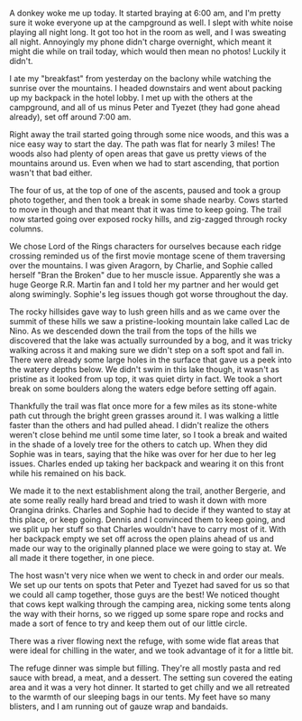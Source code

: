 A donkey woke me up today. It started braying at 6:00 am, and I'm pretty sure
it woke everyone up at the campground as well. I slept with white noise playing
all night long. It got too hot in the room as well, and I was sweating all
night. Annoyingly my phone didn't charge overnight, which meant it might
die while on trail today, which would then mean no photos! Luckily it didn't.

<Stats
  gain="2202"
  garmin="11451263684"
  loss="1547"
  miles="11.16"
  steps="29350"
/>

I ate my "breakfast" from yesterday on the baclony while watching the sunrise
over the mountains. I headed downstairs and went about packing up my backpack
in the hotel lobby. I met up with the others at the campground, and all of us
minus Peter and Tyezet (they had gone ahead already), set off around 7:00 am.

Right away the trail started going through some nice woods, and this was a nice
easy way to start the day. The path was flat for nearly 3 miles! The woods
also had plenty of open areas that gave us pretty views of the mountains around
us. Even when we had to start ascending, that portion wasn't that bad either.

The four of us, at the top of one of the ascents, paused and took a group photo
together, and then took a break in some shade nearby. Cows started to move in
though and that meant that it was time to keep going. The trail now started
going over exposed rocky hills, and zig-zagged through rocky columns.

We chose Lord of the Rings characters for ourselves because each ridge crossing
reminded us of the first movie montage scene of them traversing over the
mountains. I was given Aragorn, by Charlie, and Sophie called herself "Bran the
Broken" due to her muscle issue. Apparently she was a huge George R.R. Martin
fan and I told her my partner and her would get along swimingly. Sophie's
leg issues though got worse throughout the day.

The rocky hillsides gave way to lush green hills and as we came over the summit
of these hills we saw a pristine-looking mountain lake called Lac de Nino. As
we descended down the trail from the tops of the hills we discovered that the
lake was actually surrounded by a bog, and it was tricky walking across it and
making sure we didn't step on a soft spot and fall in. There were already some
large holes in the surface that gave us a peek into the watery depths below. We
didn't swim in this lake though, it wasn't as pristine as it looked from up top,
it was quiet dirty in fact. We took a short break on some boulders along
the waters edge before setting off again.

Thankfully the trail was flat once more for a few miles as its stone-white
path cut through the bright green grasses around it. I was walking a little
faster than the others and had pulled ahead. I didn't realize the others weren't
close behind me until some time later, so I took a break and waited in the shade
of a lovely tree for the others to catch up. When they did Sophie was in tears,
saying that the hike was over for her due to her leg issues. Charles ended up
taking her backpack and wearing it on this front while his remained on his back.

We made it to the next establishment along the trail, another Bergerie, and ate
some really really hard bread and tried to wash it down with more Orangina
drinks. Charles and Sophie had to decide if they wanted to stay at this place,
or keep going. Dennis and I convinced them to keep going, and we split up her
stuff so that Charles wouldn't have to carry most of it. With her backpack empty
we set off across the open plains ahead of us and made our way to the originally
planned place we were going to stay at. We all made it there together, in one
piece.

The host wasn't very nice when we went to check in and order our meals. We set
up our tents on spots that Peter and Tyezet had saved for us so that we could
all camp together, those guys are the best! We noticed thought that cows kept
walking through the camping area, nicking some tents along the way with their
horns, so we rigged up some spare rope and rocks and made a sort of fence to
try and keep them out of our little circle.

There was a river flowing next the refuge, with some wide flat areas that
were ideal for chilling in the water, and we took advantage of it for a little
bit.

The refuge dinner was simple but filling. They're all mostly pasta and red
sauce with bread, a meat, and a dessert. The setting sun covered the eating
area and it was a very hot dinner. It started to get chilly and we all retreated
to the warmth of our sleeping bags in our tents. My feet have so many blisters,
and I am running out of gauze wrap and bandaids.
